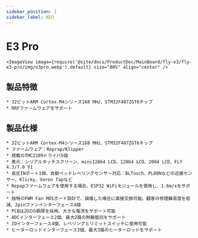 ```yaml
---
sidebar_position: 1
sidebar_label: 紹介
---
```




# E3 Pro

    <ImageView image={require('@site/docs/ProductDoc/MainBoard/fly-e3/fly-e3-pro/img/e3pro.webp').default} size="80%" align="center" />

## 製品特徴

    * 32ビットARM Cortex-M4シリーズ168 MHz、STM32F407ZGT6チップ
    * RRFファームウェアをサポート

## 製品仕様

    * 32ビットARM Cortex-M4シリーズ168 MHz、STM32F407ZGT6チップ
    * ファームウェア：Reprap/Klipper
    * 搭載のTMC2209ドライバ5個
    * 表示：シリアルタッチスクリーン、mini12864 LCD、12864 LCD、2004 LCD、FLY 4.3/7.0 V1
    * 高圧INポート1個、自動ベッドレベリングセンサー対応：BLTouch、PL08Nなどの近接センサー、Klicky、Voron Tapなど
    * Repapファームウェアを使用する場合、ESP32 WiFiモジュールを使用し、1.6m/sをサポート
    * 独特のPWM Fan MOSボード設計で、損傷した場合に直接交換可能、顧客の修理難易度を低減、2pinファンインターフェース4個
    * PCBは2OZの銅厚を採用、大きな電流をサポート可能
    * ADCインターフェース2個、最大2路の熱敏抵抗をサポート
    * IOインターフェース4個、レベリングとリミットスイッチに使用可能
    * ヒーターロッドインターフェース3個、最大3路のヒーターロッドをサポート

